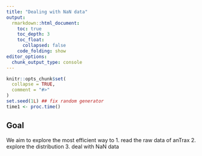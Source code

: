 ```yaml
---
title: "Dealing with NaN data"
output:
  rmarkdown::html_document:
    toc: true
    toc_depth: 3
    toc_float:
      collapsed: false
    code_folding: show
editor_options: 
  chunk_output_type: console
---
```


```r
knitr::opts_chunk$set(
  collapse = TRUE,
  comment = "#>"
)
set.seed(1L) ## fix random generator
time1 <- proc.time()
```

## Goal

We aim to explore the most efficient way to 
1. read the raw data of anTrax
2. explore the distribution
3. deal with NaN data
```r

```
